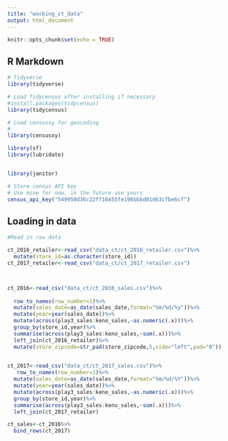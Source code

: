 ```yaml
---
title: "working_ct_data"
output: html_document
---
```


```r
knitr::opts_chunk$set(echo = TRUE)
```

## R Markdown

```r
# Tidyverse
library(tidyverse)

# Load Tidycensus after installing if necessary
#install.packages(tidycensus)
library(tidycensus)

# Load censusxy for geocoding
# 
library(censusxy)

library(sf)
library(lubridate)


library(janitor)

# Store census API key
# Use mine for now, in the future use yours
census_api_key("549950d36c22ff16455fe196bbbd01d63cfbe6cf")

```


## Loading in data 
```r

#Read in raw data 

ct_2016_retailer<-read_csv("data_ct/ct_2016_retailer.csv")%>%
  mutate(store_id=as.character(store_id))
ct_2017_retailer<-read_csv("data_ct/ct_2017_retailer.csv")



ct_2016<-read_csv("data_ct/ct_2016_sales.csv")%>%
 
  row_to_names(row_number=1)%>%
  mutate(sales_date=as_date(sales_date,format="%m/%d/%y"))%>%
  mutate(year=year(sales_date))%>%
  mutate(across(play3_sales:keno_sales,~as.numeric(.x)))%>%
  group_by(store_id,year)%>%
  summarise(across(play3_sales:keno_sales,~sum(.x)))%>%
  left_join(ct_2016_retailer)%>%
  mutate(store_zipcode=str_pad(store_zipcode,5,side="left",pad="0"))

  
ct_2017<-read_csv("data_ct/ct_2017_sales.csv")%>%
   row_to_names(row_number=1)%>%
  mutate(sales_date=as_date(sales_date,format="%m/%d/%Y"))%>%
  mutate(year=year(sales_date))%>%
  mutate(across(play3_sales:keno_sales,~as.numeric(.x)))%>%
  group_by(store_id,year)%>%
  summarise(across(play3_sales:keno_sales,~sum(.x)))%>%
  left_join(ct_2017_retailer)

ct_sales<-ct_2016%>%
  bind_rows(ct_2017)

```

